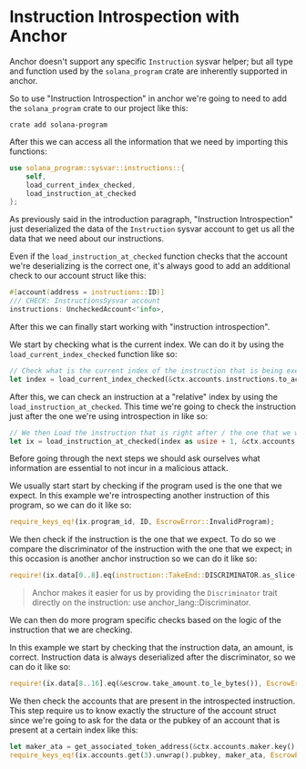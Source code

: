 
# Instruction Introspection with Anchor

Anchor doesn't support any specific `Instruction` sysvar helper; but all type and function used by the `solana_program` crate are inherently supported in anchor.

So to use "Instruction Introspection" in anchor we're going to need to add the `solana_program` crate to our project like this:

```
crate add solana-program
```

After this we can access all the information that we need by importing this functions:

```rust
use solana_program::sysvar::instructions::{
    self,
    load_current_index_checked, 
    load_instruction_at_checked
}; 
```

<ArticleSection name="How to use Introspection" id="how-to-use-introspection" level="h2" />

As previously said in the introduction paragraph, "Instruction Introspection" just deserialized the data of the `Instruction` sysvar account to get us all the data that we need about our instructions.

Even if the `load_instruction_at_checked` function checks that the account we're deserializing is the correct one, it's always good to add an additional check to our account struct like this:

```rust
#[account(address = instructions::ID)]
/// CHECK: InstructionsSysvar account
instructions: UncheckedAccount<'info>,
```

After this we can finally start working with "instruction introspection".

We start by checking what is the current index. We can do it by using the `load_current_index_checked` function like so:

```rust
// Check what is the current index of the instruction that is being executed (Might be in a different position than [0]).
let index = load_current_index_checked(&ctx.accounts.instructions.to_account_info())?;
```

After this, we can check an instruction at a "relative" index by using the `load_instruction_at_checked`. This time we're going to check the instruction just after the one we're using introspection in like so:

```rust
// We then Load the instruction that is right after / the one that we want to check for the correct input.
let ix = load_instruction_at_checked(index as usize + 1, &ctx.accounts.instructions.to_account_info())?;
```

Before going through the next steps we should ask ourselves what information are essential to not incur in a malicious attack.

We usually start start by checking if the program used is the one that we expect. In this example we're introspecting another instruction of this program, so we can do it like so:

```rust
require_keys_eq!(ix.program_id, ID, EscrowError::InvalidProgram);
```

We then check if the instruction is the one that we expect. To do so we compare the discriminator of the instruction with the one that we expect; in this occasion is another anchor instruction so we can do it like so:

```rust
require!(ix.data[0..8].eq(instruction::TakeEnd::DISCRIMINATOR.as_slice()), EscrowError::InvalidIx);
```

> Anchor makes it easier for us by providing the `Discriminator` trait directly on the instruction: use anchor_lang::Discriminator.

We can then do more program specific checks based on the logic of the instruction that we are checking.

In this example we start by checking that the instruction data, an amount, is correct. Instruction data is always deserialized after the discriminator, so we can do it like so:

```rust
require!(ix.data[8..16].eq(&escrow.take_amount.to_le_bytes()), EscrowError::InvalidAmount);
```

We then check the accounts that are present in the introspected instruction. This step require us to know exactly the structure of the account struct since we're going to ask for the data or the pubkey of an account that is present at a certain index like this: 

```rust
let maker_ata = get_associated_token_address(&ctx.accounts.maker.key(), &escrow.mint_b);
require_keys_eq!(ix.accounts.get(3).unwrap().pubkey, maker_ata, EscrowError::InvalidMakerATA);
```
